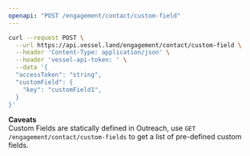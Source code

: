 ```yaml
---
openapi: "POST /engagement/contact/custom-field"
---
```


<RequestExample>

```bash Request
curl --request POST \
  --url https://api.vessel.land/engagement/contact/custom-field \
  --header 'Content-Type: application/json' \
  --header 'vessel-api-token: ' \
  --data '{
  "accessToken": "string",
  "customField": {
    "key": "customField1",
  }
}'
```

</RequestExample>

**Caveats**  
Custom Fields are statically defined in Outreach, use `GET /engagement/contact/custom-fields` to get a list of pre-defined custom fields.
